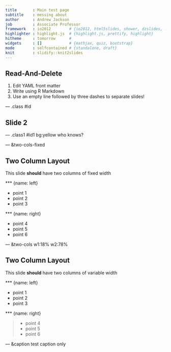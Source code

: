 ```yaml
---
title       : Main test page
subtitle    : messing about
author      : Andrew Jackson
job         : Associate Professor
framework   : io2012        # {io2012, html5slides, shower, dzslides, ...}
highlighter : highlight.js  # {highlight.js, prettify, highlight}
hitheme     : tomorrow      # 
widgets     : []            # {mathjax, quiz, bootstrap}
mode        : selfcontained # {standalone, draft}
knit        : slidify::knit2slides
---
```



## Read-And-Delete

1. Edit YAML front matter
2. Write using R Markdown
3. Use an empty line followed by three dashes to separate slides!

--- .class #id 

## Slide 2

--- .class1 #id1 bg:yellow
who knows?

--- &two-cols-fixed

## Two Column Layout   

This slide **should** have two columns of fixed width 

*** {name: left}

- point 1
- point 2
- point 3

*** {name: right}

- point 4
- point 5
- point 6

--- &two-cols w1:18% w2:78%

## Two Column Layout   

This slide **should** have two columns of variable width 

*** {name: left}

- point 1
- point 2
- point 3

*** {name: right}

> - point 4
> - point 5
> - point 6

--- &caption
test caption only

